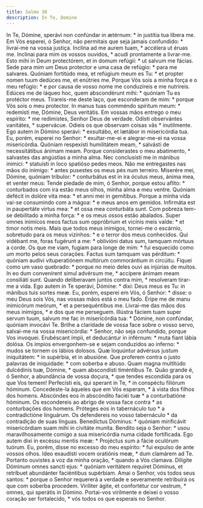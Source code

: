 ```yaml
---
title: Salmo 30
description: In Te, Domine
---
```


<div class="side-by-side not-content">
  <span>
    In Te, Dómine, sperávi non confúndar in ætérnum: * in justítia tua líbera
    me.
  </span>
  <span>
    Em Vós esperei, ó Senhor, não permitais que seja jamais confundido: *
    livrai-me na vossa justiça.
  </span>
  <span>
    Inclína ad me aurem tuam, * accélera ut éruas me.
  </span>
  <span>
    Inclinai para mim os vossos ouvidos, * acudi prontamente a livrar-me.
  </span>
  <span>
    Esto mihi in Deum protectórem, et in domum refúgii: * ut salvum me fácias.
  </span>
  <span>
    Sede para mim um Deus protector e uma casa de refúgio: * para me salvares.
  </span>
  <span>
    Quóniam fortitúdo mea, et refúgium meum es Tu: * et propter nomen tuum
    dedúces me, et enútries me.
  </span>
  <span>
    Porque Vós sois a minha força e o meu refúgio: * e por causa de vosso nome
    me conduzíreis e me nutrireis.
  </span>
  <span>
    Edúces me de láqueo hoc, quem abscondérunt mihi: * quóniam Tu es protéctor
    meus.
  </span>
  <span>
    Tirareis-me deste laço, que esconderam de mim: * porque Vós sois o meu
    protector.
  </span>
  <span>
    In manus tuas comméndo spíritum meum: * redemísti me, Dómine, Deus
    veritátis.
  </span>
  <span>
    Em vossas mãos entrego o meu espírito: * me redimistes, Senhor Deus de
    verdade.
  </span>
  <span>Odísti observántes vanitátes, * supervácue.</span>
  <span>
    Odieis os que observam coisas vãs * inutilmente.
  </span>
  <span>
    Ego autem in Dómino sperávi: * exsultábo, et lætábor in misericórdia tua.
  </span>
  <span>
    Eu, porém, esperei no Senhor: * exultar-me-ei e alegrar-me-ei na vossa
    misericórdia.
  </span>
  <span>
    Quóniam respexísti humilitátem meam, * salvásti de necessitátibus ánimam
    meam.
  </span>
  <span>
    Porque considerastes o meu abatimento, * salvastes das angústias a minha
    alma.
  </span>
  <span>
    Nec conclusísti me in mánibus inimíci: * statuísti in loco spatióso pedes
    meos.
  </span>
  <span>
    Não me entregastes nas mãos do inimigo: * antes pusestes os meus pés num
    terreiro.
  </span>
  <span>
    Miserére mei, Dómine, quóniam tríbulor: * conturbátus est in ira óculus
    meus, ánima mea, et venter meus:
  </span>
  <span>
    Tende piedade de mim, ó Senhor, porque estou aflito: * conturbados com ira
    estão meus olhos, minha alma e meu ventre.
  </span>
  <span>
    Quóniam defécit in dolóre vita mea: * et anni mei in gemítibus.
  </span>
  <span>
    Porque a minha vida vai-se consumindo com a mágoa: * e meus anos em gemidos.
  </span>
  <span>
    Infirmáta est in paupertáte virtus mea: * et ossa mea conturbáta sunt.
  </span>
  <span>
    Com pobreza tem-se debilitado a minha força: * e os meus ossos estão
    abalados.
  </span>
  <span>
    Super omnes inimícos meos factus sum oppróbrium et vicínis meis valde: * et
    timor notis meis.
  </span>
  <span>
    Mais que todos meus inimigos, tornei-me o escárnio, sobretudo para os meus
    vizinhos: * e o terror dos meus conhecidos.
  </span>
  <span>
    Qui vidébant me, foras fugérunt a me: * oblivióni datus sum, tamquam mórtuus
    a corde.
  </span>
  <span>
    Os que me viam, fugiam para longe de mim: * fui esquecido como um morto
    pelos seus corações.
  </span>
  <span>
    Factus sum tamquam vas pérditum: * quóniam audívi vituperatiónem multórum
    commorántium in circúitu.
  </span>
  <span>
    Fiquei como um vaso quebrado: * porque no meio deles ouvi as injúrias de
    muitos.
  </span>
  <span>
    In eo dum convenírent simul advérsum me, * accípere ánimam meam consiliáti
    sunt.
  </span>
  <span>
    Quando deliberavam juntos contra mim, * resolveram tirar-me a vida.
  </span>
  <span>
    Ego autem in Te sperávi, Dómine: * dixi: Deus meus es Tu: in mánibus tuis
    sortes meæ.
  </span>
  <span>
    Eu, porém, esperei em Vós, ó Senhor: * disse: o meu Deus sois Vós, nas
    vossas mãos está o meu fado.
  </span>
  <span>
    Éripe me de manu inimicórum meórum, * et a persequéntibus me.
  </span>
  <span>
    Livrai-me das mãos dos meus inimigos, * e dos que me perseguem.
  </span>
  <span>
    Illústra fáciem tuam super servum tuum, salvum me fac in misericórdia tua: *
    Dómine, non confúndar, quóniam invocávi Te.
  </span>
  <span>
    Brilhe a claridade de vossa face sobre o vosso servo, salvai-me na vossa
    misericórdia: * Senhor, não seja confundido, porque Vos invoquei.
  </span>
  <span>
    Erubéscant ímpii, et deducántur in inférnum: * muta fiant lábia dolósa.
  </span>
  <span>
    Os ímpios envergonhem-se e sejam conduzidos ao inferno: * mudos se tornem os
    lábios dolosos.
  </span>
  <span>
    Quæ loquúntur advérsus justum iniquitátem: * in supérbia, et in abusióne.
  </span>
  <span>
    Que proferem contra o justo palavras de iniquidade: * com soberba e abuso.
  </span>
  <span>
    Quam magna multitúdo dulcédinis tuæ, Dómine, * quam abscondísti timéntibus
    Te.
  </span>
  <span>
    Quão grande é, ó Senhor, a abundância de vossa doçura, * que tendes
    escondida para os que Vos temem!
  </span>
  <span>
    Perfecísti eis, qui sperant in Te, * in conspéctu filiórum hóminum.
  </span>
  <span>
    Concedeste-la àqueles que em Vós esperam, * à vista dos filhos dos homens.
  </span>
  <span>
    Abscóndes eos in abscóndito faciéi tuæ * a conturbatióne hóminum.
  </span>
  <span>
    Os escondereis ao abrigo de vossa face contra * as conturbações dos homens.
  </span>
  <span>
    Próteges eos in tabernáculo tuo * a contradictióne linguárum.
  </span>
  <span>
    Os defendereis no vosso tabernáculo * da contradição de suas línguas.
  </span>
  <span>
    Benedíctus Dóminus: * quóniam mirificávit misericórdiam suam mihi in
    civitáte muníta.
  </span>
  <span>
    Bendito seja o Senhor: * usou maravilhosamente comigo a sua misericórdia
    numa cidade fortificada.
  </span>
  <span>
    Ego autem dixi in excéssu mentis meæ: * Projéctus sum a fácie oculórum
    tuórum.
  </span>
  <span>
    Eu, porém, disse no excesso do meu espírito: * fui expulso de ante vossos
    olhos.
  </span>
  <span>
    Ideo exaudísti vocem oratiónis meæ, * dum clamárem ad Te.
  </span>
  <span>
    Portanto ouvistes a voz da minha oração, * quando a Vós clamava.
  </span>
  <span>
    Dilígite Dóminum omnes sancti ejus: * quóniam veritátem requíret Dóminus, et
    retríbuet abundánter faciéntibus supérbiam.
  </span>
  <span>
    Amai o Senhor, vós todos seus santos: * porque o Senhor requererá a verdade
    e severamente retribuirá os que com soberba procedem.
  </span>
  <span>
    Viríliter ágite, et confortétur cor vestrum, * omnes, qui sperátis in
    Dómino.
  </span>
  <span>
    Portai-vos virilmente e deixei o vosso coração ser fortalecido, * vós todos
    os que esperais no Senhor.
  </span>
</div>
